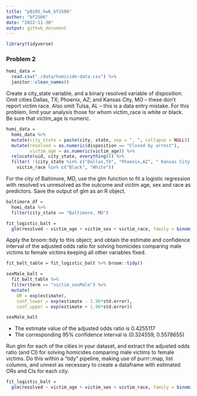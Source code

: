 ```yaml
---
title: "p8105_hw6_bf2506"
author: "bf2506"
date: "2022-11-30"
output: github_document
---
```


```r
library(tidyverse)
```

### Problem 2

```r
homi_data = 
  read.csv("./data/homicide-data.csv") %>%
  janitor::clean_names()
```

Create a city_state variable, and a binary resolved variable of disposition. Omit cities Dallas, TX; Phoenix, AZ; and Kansas City, MO – these don’t report victim race. Also omit Tulsa, AL – this is a data entry mistake. For this problem, limit your analysis those for whom victim_race is white or black. Be sure that victim_age is numeric.
```r
homi_data = 
  homi_data %>% 
  mutate(city_state = paste(city, state, sep = ", ", collapse = NULL)) %>% 
  mutate(resolved = as.numeric(disposition == "Closed by arrest"),
         victim_age = as.numeric(victim_age)) %>%
  relocate(uid, city_state, everything()) %>% 
  filter( !(city_state %in% c("Dallas,TX", "Phoenix,AZ", " Kansas City,MO", "Tulsa,AL")) &
    victim_race %in% c("Black", "White"))
```

For the city of Baltimore, MD, use the glm function to fit a logistic regression with resolved vs unresolved as the outcome and victim age, sex and race as predictors. Save the output of glm as an R object.
```r
baltimore_df =
  homi_data %>%
  filter(city_state == "Baltimore, MD")

fit_logistic_balt = 
  glm(resolved ~ victim_age + victim_sex + victim_race, family = binomial(), data = baltimore_df) 
```

Apply the broom::tidy to this object; and obtain the estimate and confidence interval of the adjusted odds ratio for solving homicides comparing male victims to female victims keeping all other variables fixed.
```r
fit_balt_table = fit_logistic_balt %>% broom::tidy() 

sexMale_balt = 
  fit_balt_table %>% 
  filter(term == "victim_sexMale") %>% 
  mutate(
    OR = exp(estimate),
    conf_lower = exp(estimate - 1.96*std.error),
    conf_upper = exp(estimate + 1.96*std.error))

sexMale_balt
```

* The estimate value of the adjusted odds ratio is 0.4255117
* The corresponding 95% confidence interval is (0.324559, 0.5578655)

Run glm for each of the cities in your dataset, and extract the adjusted odds ratio (and CI) for solving homicides comparing male victims to female victims. Do this within a “tidy” pipeline, making use of purrr::map, list columns, and unnest as necessary to create a dataframe with estimated ORs and CIs for each city.

```r
fit_logistic_balt = 
  glm(resolved ~ victim_age + victim_sex + victim_race, family = binomial(), data = baltimore_df) 
```

